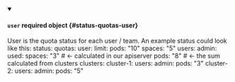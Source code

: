 


<details className="config-field" data-expandable="true" open>
<summary>

#### `user` <span className="config-field-required" data-required="false">required</span> <span className="config-field-type">object</span> <span className="config-field-default"></span> <span className="config-field-enum"></span> {#status-quotas-user}

User is the quota status for each user / team. An example status
could look like this:
status:
  quotas:
    user:
      limit:
        pods: "10"
        spaces: "5"
      users:
        admin:
          used:
            spaces: "3"  # <- calculated in our apiserver
            pods: "8"    # <- the sum calculated from clusters
      clusters:
        cluster-1:
          users:
            admin:
              pods: "3"
        cluster-2:
          users:
            admin:
              pods: "5"

</summary>

<PartialUserreference />


</details>
